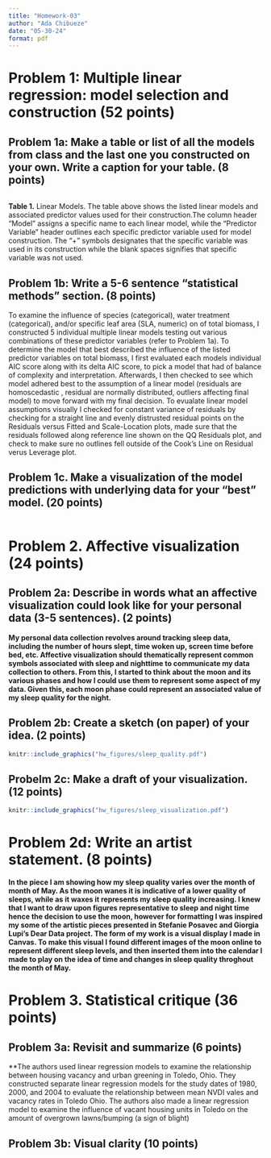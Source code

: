 ```yaml
---
title: "Homework-03"
author: "Ada Chibueze"
date: "05-30-24"
format: pdf
---
```



# Problem 1: Multiple linear regression: model selection and construction (52 points)

## Problem 1a: Make a table or list of all the models from class and the last one you constructed on your own. Write a caption for your table. (8 points)

```r


```

**Table 1.** Linear Models. The table above shows the listed linear models and associated predictor values used for their construction.The column header "Model" assigns a specific name to each linear model, while the "Predictor Variable" header outlines each specific predictor variable used for model construction. The "+" symbols designates that the specific variable was used in its construction while the blank spaces signifies that specific variable was not used.

## Problem 1b: Write a 5-6 sentence "statistical methods" section. (8 points)

To examine the influence of species (categorical), water treatment (categorical), and/or specific leaf area (SLA, numeric) on of total biomass, I constructed 5 individual multiple linear models testing out various combinations of these predictor variables (refer to Problem 1a). To determine the model that best described the influence of the listed predictor variables on total biomass, I first evaluated each models individual AIC score along with its delta AIC score, to pick a model that had of balance of complexity and interpretation. Afterwards, I then checked to see which model adhered best to the assumption of a linear model (residuals are homoscedastic , residual are normally distributed, outliers affecting final model) to move forward with my final decision. To evualate linear model assumptions visually I checked for constant variance of residuals by checking for a straight line and evenly distrusted residual points on the Residuals versus Fitted and Scale-Location plots, made sure that the residuals followed along reference line shown on the QQ Residuals plot, and check to make sure no outlines fell outside of the Cook's Line on Residual verus Leverage plot.

## Problem 1c. Make a visualization of the model predictions with underlying data for your "best" model. (20 points)

```r

             
 
```

# Problem 2. Affective visualization (24 points)

## Problem 2a: Describe in words what an affective visualization could look like for your personal data (3-5 sentences). (2 points)

**My personal data collection revolves around tracking sleep data, including the number of hours slept, time woken up, screen time before bed, etc. Affective visualization should thematically represent common symbols associated with sleep and nighttime to communicate my data collection to others. From this, I started to think about the moon and its various phases and how I could use them to represent some aspect of my data. Given this, each moon phase could represent an associated value of my sleep quality for the night.**

## Problem 2b: Create a sketch (on paper) of your idea. (2 points)

```r

knitr::include_graphics("hw_figures/sleep_quality.pdf")

```

## Probelm 2c: Make a draft of your visualization. (12 points)

```r

knitr::include_graphics("hw_figures/sleep_visualization.pdf")

```

# Problem 2d: Write an artist statement. (8 points)

**In the piece I am showing how my sleep quality varies over the month of month of May. As the moon wanes it is indicative of a lower quality of sleeps, while as it waxes it represents my sleep quality increasing. I knew that I want to draw upon figures representative to sleep and night time hence the decision to use the moon, however for formatting I was inspired my some of the artistic pieces presented in Stefanie Posavec and Giorgia Lupi’s Dear Data project. The form of my work is a visual display I made in Canvas. To make this visual I found different images of the moon online to represent different sleep levels, and then inserted them into the calendar I made to play on the idea of time and changes in sleep quality throghout the month of May.**

# Problem 3. Statistical critique (36 points)

## Problem 3a: Revisit and summarize (6 points)

**The authors used linear regression models to examine the relationship between housing vacancy and urban greening in Toledo, Ohio. They constructed separate linear regression models for the study dates of 1980, 2000, and 2004 to evaluate the relationship between mean NVDI vales and vacancy rates in Toledo Ohio. The authors also made a linear regression model to examine the influence of vacant housing units in Toledo on the amount of overgrown lawns/bumping (a sign of blight)

## Problem 3b: Visual clarity (10 points)